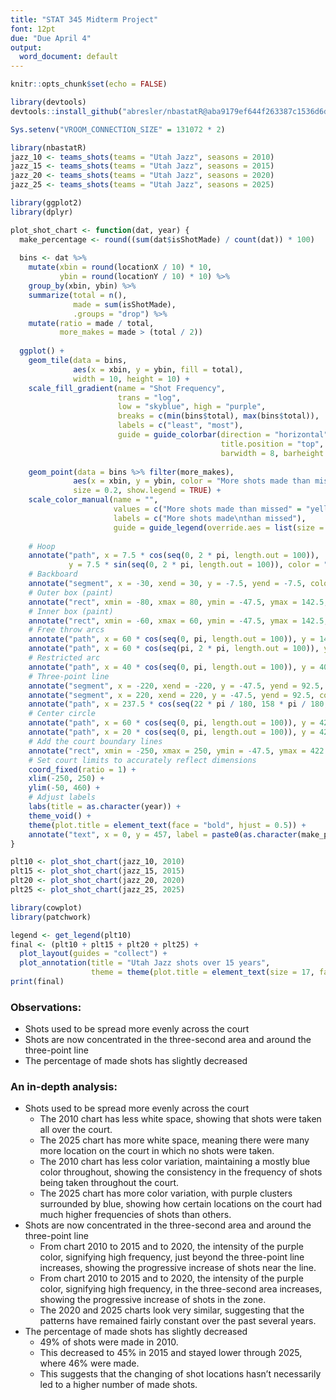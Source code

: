```yaml
---
title: "STAT 345 Midterm Project"
font: 12pt
due: "Due April 4"
output: 
  word_document: default
---
```


```r
knitr::opts_chunk$set(echo = FALSE)
```

```r
library(devtools)
devtools::install_github("abresler/nbastatR@aba9179ef644f263387c1536d6ddd26104d79cf4")
```

```r
Sys.setenv("VROOM_CONNECTION_SIZE" = 131072 * 2)

library(nbastatR)
jazz_10 <- teams_shots(teams = "Utah Jazz", seasons = 2010)
jazz_15 <- teams_shots(teams = "Utah Jazz", seasons = 2015)
jazz_20 <- teams_shots(teams = "Utah Jazz", seasons = 2020)
jazz_25 <- teams_shots(teams = "Utah Jazz", seasons = 2025)
```

```r
library(ggplot2)
library(dplyr)

plot_shot_chart <- function(dat, year) {
  make_percentage <- round((sum(dat$isShotMade) / count(dat)) * 100)
  
  bins <- dat %>%
    mutate(xbin = round(locationX / 10) * 10,
           ybin = round(locationY / 10) * 10) %>%
    group_by(xbin, ybin) %>%
    summarize(total = n(),
              made = sum(isShotMade),
              .groups = "drop") %>%
    mutate(ratio = made / total,
           more_makes = made > (total / 2))
  
  ggplot() +
    geom_tile(data = bins,
              aes(x = xbin, y = ybin, fill = total),
              width = 10, height = 10) +
    scale_fill_gradient(name = "Shot Frequency", 
                        trans = "log", 
                        low = "skyblue", high = "purple",
                        breaks = c(min(bins$total), max(bins$total)),
                        labels = c("least", "most"),
                        guide = guide_colorbar(direction = "horizontal",
                                               title.position = "top",
                                               barwidth = 8, barheight = 1)) +
    
    geom_point(data = bins %>% filter(more_makes),
              aes(x = xbin, y = ybin, color = "More shots made than missed"),
              size = 0.2, show.legend = TRUE) +
    scale_color_manual(name = "", 
                       values = c("More shots made than missed" = "yellow"),
                       labels = c("More shots made\nthan missed"),
                       guide = guide_legend(override.aes = list(size = 5))) +
    
    # Hoop
    annotate("path", x = 7.5 * cos(seq(0, 2 * pi, length.out = 100)), 
             y = 7.5 * sin(seq(0, 2 * pi, length.out = 100)), color = "black") +
    # Backboard
    annotate("segment", x = -30, xend = 30, y = -7.5, yend = -7.5, color = "black") +
    # Outer box (paint)
    annotate("rect", xmin = -80, xmax = 80, ymin = -47.5, ymax = 142.5, color = "black", fill = NA) +
    # Inner box (paint)
    annotate("rect", xmin = -60, xmax = 60, ymin = -47.5, ymax = 142.5, color = "black", fill = NA) +
    # Free throw arcs
    annotate("path", x = 60 * cos(seq(0, pi, length.out = 100)), y = 142.5 + 60 * sin(seq(0, pi, length.out = 100)), color = "black") +
    annotate("path", x = 60 * cos(seq(pi, 2 * pi, length.out = 100)), y = 142.5 + 60 * sin(seq(pi, 2 * pi, length.out = 100)), color = "black", linetype = "dashed") +
    # Restricted arc
    annotate("path", x = 40 * cos(seq(0, pi, length.out = 100)), y = 40 * sin(seq(0, pi, length.out = 100)), color = "black") +
    # Three-point line
    annotate("segment", x = -220, xend = -220, y = -47.5, yend = 92.5, color = "black") +
    annotate("segment", x = 220, xend = 220, y = -47.5, yend = 92.5, color = "black") +
    annotate("path", x = 237.5 * cos(seq(22 * pi / 180, 158 * pi / 180, length.out = 100)), y = 237.5 * sin(seq(22 * pi / 180, 158 * pi / 180, length.out = 100)), color = "black") +
    # Center circle
    annotate("path", x = 60 * cos(seq(0, pi, length.out = 100)), y = 422.5 + 60 * sin(seq(pi, 2*pi, length.out = 100)), color = "black") +
    annotate("path", x = 20 * cos(seq(0, pi, length.out = 100)), y = 422.5 + 20 * sin(seq(pi, 2*pi, length.out = 100)), color = "black") +
    # Add the court boundary lines
    annotate("rect", xmin = -250, xmax = 250, ymin = -47.5, ymax = 422.5, color = "black", fill = NA) +
    # Set court limits to accurately reflect dimensions
    coord_fixed(ratio = 1) +
    xlim(-250, 250) +
    ylim(-50, 460) +
    # Adjust labels
    labs(title = as.character(year)) +
    theme_void() +
    theme(plot.title = element_text(face = "bold", hjust = 0.5)) +
    annotate("text", x = 0, y = 457, label = paste0(as.character(make_percentage), "% made"), size = 3) 
}
```

```r
plt10 <- plot_shot_chart(jazz_10, 2010)
plt15 <- plot_shot_chart(jazz_15, 2015)
plt20 <- plot_shot_chart(jazz_20, 2020)
plt25 <- plot_shot_chart(jazz_25, 2025)
```

```r
library(cowplot)
library(patchwork)

legend <- get_legend(plt10)
final <- (plt10 + plt15 + plt20 + plt25) + 
  plot_layout(guides = "collect") + 
  plot_annotation(title = "Utah Jazz shots over 15 years", 
                  theme = theme(plot.title = element_text(size = 17, face = "bold", hjust = 0.5)))
print(final)
```

### Observations:
* Shots used to be spread more evenly across the court
* Shots are now concentrated in the three-second area and around the three-point line
* The percentage of made shots has slightly decreased

\newpage

### An in-depth analysis:
* Shots used to be spread more evenly across the court
  * The 2010 chart has less white space, showing that shots were taken all over the court.
  * The 2025 chart has more white space, meaning there were many more location on the court in which no shots were taken.
  * The 2010 chart has less color variation, maintaining a mostly blue color throughout, showing the consistency in the frequency of shots being taken throughout the court.
  * The 2025 chart has more color variation, with purple clusters surrounded by blue, showing how certain locations on the court had much higher frequencies of shots than others.
* Shots are now concentrated in the three-second area and around the three-point line
  * From chart 2010 to 2015 and to 2020, the intensity of the purple color, signifying high frequency, just beyond the three-point line increases, showing the progressive increase of shots near the line.
  * From chart 2010 to 2015 and to 2020, the intensity of the purple color, signifying high frequency, in the three-second area increases, showing the progressive increase of shots in the zone.
  * The 2020 and 2025 charts look very similar, suggesting that the patterns have remained fairly constant over the past several years.
* The percentage of made shots has slightly decreased
  * 49% of shots were made in 2010.
  * This decreased to 45% in 2015 and stayed lower through 2025, where 46% were made.
  * This suggests that the changing of shot locations hasn't necessarily led to a higher number of made shots.
  
  
